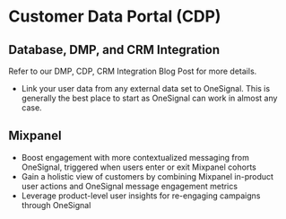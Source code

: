 
# Customer Data Portal (CDP)

## Database, DMP, and CRM Integration

<Callout emoji="">
  Refer to our DMP, CDP, CRM Integration Blog Post for more details.
</Callout>

- Link your user data from any external data set to OneSignal. This is generally the best place to start as OneSignal can work in almost any case.

## Mixpanel

- Boost engagement with more contextualized messaging from OneSignal, triggered when users enter or exit Mixpanel cohorts
- Gain a holistic view of customers by combining Mixpanel in-product user actions and OneSignal message engagement metrics
- Leverage product-level user insights for re-engaging campaigns through OneSignal
